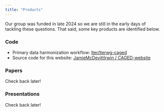 ```yaml
---
title: "Products"
---
```


Our group was funded in late 2024 so we are still in the early days of tackling these questions. That said, some key products are identified below.

:::panel-tabset
### Code

- Primary data harmonization workflow: [lter/lterwg-caged](https://github.com/lter/lterwg-caged/tree/main)
- Source code for this website: [JamieMcDevittIrwin / CAGED-website](https://github.com/JamieMcDevittIrwin/CAGED-website)

### Papers

Check back later!

### Presentations

Check back later!

:::